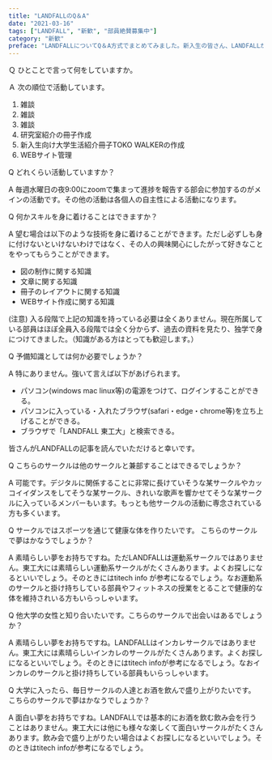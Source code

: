 ---
title: "LANDFALLのQ＆A"
date: "2021-03-16"
tags: ["LANDFALL", "新歓", "部員絶賛募集中"]
category: "新歓"
preface: "LANDFALLについてQ＆A方式でまとめてみました。新入生の皆さん、LANDFALLがどのような組織か参考になると思います。"
---

Ｑ
ひとことで言って何をしていますか。

Ａ
次の順位で活動しています。

1. 雑談
2. 雑談
3. 雑談
4. 研究室紹介の冊子作成
5. 新入生向け大学生活紹介冊子TOKO WALKERの作成
6. WEBサイト管理

Q
どれくらい活動していますか？

A
毎週水曜日の夜9:00にzoomで集まって進捗を報告する部会に参加するのがメインの活動です。その他の活動は各個人の自主性による活動になります。

Q
何かスキルを身に着けることはできますか？

A
望む場合は以下のような技術を身に着けることができます。ただし必ずしも身に付けないといけないわけではなく、その人の興味関心にしたがって好きなことをやってもらうことができます。

- 図の制作に関する知識
- 文章に関する知識
- 冊子のレイアウトに関する知識
- WEBサイト作成に関する知識

(注意) 入る段階で上記の知識を持っている必要は全くありません。現在所属している部員はほぼ全員入る段階では全く分からず、過去の資料を見たり、独学で身につけてきました。（知識がある方はとっても歓迎します。）

Q
予備知識としては何か必要でしょうか？

A
特にありません。強いて言えば以下があげられます。

- パソコン(windows mac linux等)の電源をつけて、ログインすることができる。
- パソコンに入っている・入れたブラウザ(safari・edge・chrome等)を立ち上げることができる。
- ブラウザで「LANDFALL 東工大」と検索できる。

皆さんがLANDFALLの記事を読んでいただけると幸いです。

Q
こちらのサークルは他のサークルと兼部することはできるでしょうか？

A
可能です。デジタルに関係することに非常に長けていそうな某サークルやカッコイイダンスをしてそうな某サークル、きれいな歌声を響かせてそうな某サークルに入っているメンバーもいます。もっとも他サークルの活動に専念されている方も多くいます。

Q
サークルではスポーツを通じて健康な体を作りたいです。
こちらのサークルで夢はかなうでしょうか？

A
素晴らしい夢をお持ちですね。ただLANDFALLは運動系サークルではありません。東工大には素晴らしい運動系サークルがたくさんあります。よくお探しになるといいでしょう。そのときにはtitech info が参考になるでしょう。なお運動系のサークルと掛け持ちしている部員やフィットネスの授業をとることで健康的な体を維持されいる方もいらっしゃいます。


Q
他大学の女性と知り合いたいです。こちらのサークルで出会いはあるでしょうか？

A
素晴らしい夢をお持ちですね。LANDFALLはインカレサークルではありません。東工大には素晴らしいインカレのサークルがたくさんあります。よくお探しになるといいでしょう。そのときにはtitech infoが参考になるでしょう。なおインカレのサークルと掛け持ちしている部員もいらっしゃいます。


Q
大学に入ったら、毎日サークルの人達とお酒を飲んで盛り上がりたいです。
こちらのサークルで夢はかなうでしょうか？

A
面白い夢をお持ちですね。LANDFALLでは基本的にお酒を飲む飲み会を行うことはありません。東工大には他にも様々な楽しくて面白いサークルがたくさんあります。飲み会で盛り上がりたい場合はよくお探しになるといいでしょう。そのときはtitech infoが参考になるでしょう。


